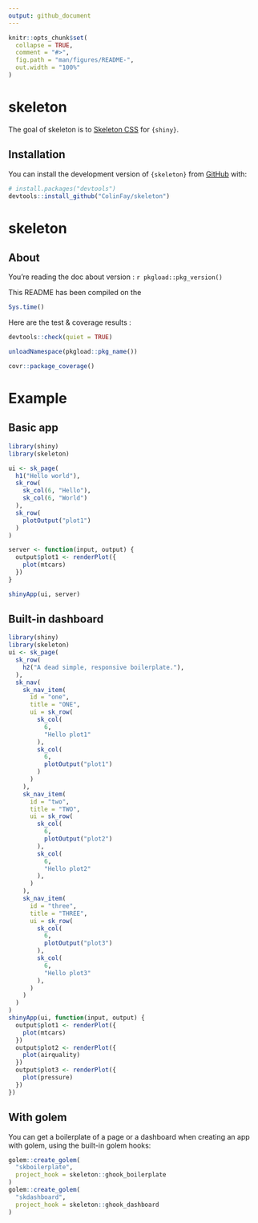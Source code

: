```yaml
---
output: github_document
---
```


<!-- README.md is generated from README.Rmd. Please edit that file -->

```r
knitr::opts_chunk$set(
  collapse = TRUE,
  comment = "#>",
  fig.path = "man/figures/README-",
  out.width = "100%"
)
```

# skeleton

<!-- badges: start -->
<!-- badges: end -->

The goal of skeleton is to [Skeleton CSS](http://getskeleton.com/) for `{shiny}`.

## Installation

You can install the development version of `{skeleton}` from [GitHub](https://github.com/) with:

``` r
# install.packages("devtools")
devtools::install_github("ColinFay/skeleton")
```
# skeleton

## About

You're reading the doc about version : `r pkgload::pkg_version()`

This README has been compiled on the

```r
Sys.time()
```

Here are the test & coverage results :

```r
devtools::check(quiet = TRUE)
```

```r
unloadNamespace(pkgload::pkg_name())
```

```r
covr::package_coverage()
```

# Example

## Basic app
```r
library(shiny)
library(skeleton)

ui <- sk_page(
  h1("Hello world"),
  sk_row(
    sk_col(6, "Hello"),
    sk_col(6, "World")
  ),
  sk_row(
    plotOutput("plot1")
  )
)

server <- function(input, output) {
  output$plot1 <- renderPlot({
    plot(mtcars)
  })
}

shinyApp(ui, server)
```

## Built-in dashboard

```r
library(shiny)
library(skeleton)
ui <- sk_page(
  sk_row(
    h2("A dead simple, responsive boilerplate."),
  ),
  sk_nav(
    sk_nav_item(
      id = "one",
      title = "ONE",
      ui = sk_row(
        sk_col(
          6,
          "Hello plot1"
        ),
        sk_col(
          6,
          plotOutput("plot1")
        )
      )
    ),
    sk_nav_item(
      id = "two",
      title = "TWO",
      ui = sk_row(
        sk_col(
          6,
          plotOutput("plot2")
        ),
        sk_col(
          6,
          "Hello plot2"
        ),
      )
    ),
    sk_nav_item(
      id = "three",
      title = "THREE",
      ui = sk_row(
        sk_col(
          6,
          plotOutput("plot3")
        ),
        sk_col(
          6,
          "Hello plot3"
        ),
      )
    )
  )
)
shinyApp(ui, function(input, output) {
  output$plot1 <- renderPlot({
    plot(mtcars)
  })
  output$plot2 <- renderPlot({
    plot(airquality)
  })
  output$plot3 <- renderPlot({
    plot(pressure)
  })
})
```

## With golem

You can get a boilerplate of a page or a dashboard when creating an app with golem, using the built-in golem hooks:

```r
golem::create_golem(
  "skboilerplate",
  project_hook = skeleton::ghook_boilerplate
)
golem::create_golem(
  "skdashboard",
  project_hook = skeleton::ghook_dashboard
)
```



